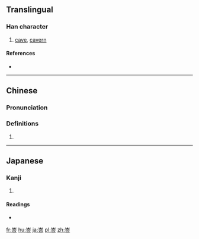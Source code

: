 ==Translingual==

===Han character===
{{Han char|rn=46|rad=山|as=06|sn=9|four=22601|canj=UOMR|ids=⿱山合}}

# [[cave]], [[cavern]]

====References====
* {{Han ref|kx=0310.090|dkj=08020|dj=0610.150|hdz=10771.010|uh=5CC7|ud=23751|bh=CEA4|bd=52900}}

----

==Chinese==
{{zh-forms}}

===Pronunciation===
{{zh-pron
|m=bā,kè
|c=baa1,hap6
|mc=
|oc=
|ma=
|cat=n
}}

===Definitions===
# {{rfdef|lang=zh}}

----

==Japanese==

===Kanji===
{{ja-kanji|grade=|rs=山06}}

# {{defn|lang=ja|sort=山06}}

====Readings====
* {{ja-readings|on=[[こう]] (kō), [[ごう]] (gō)|kun=}}

[[fr:峇]]
[[hu:峇]]
[[ja:峇]]
[[pl:峇]]
[[zh:峇]]